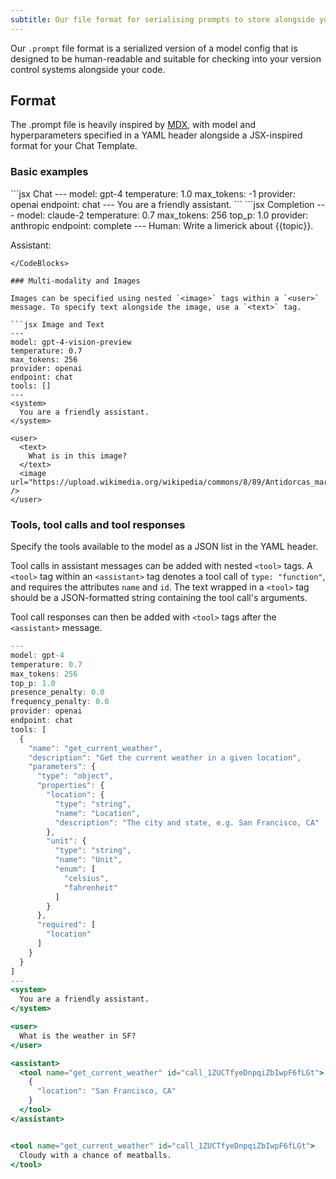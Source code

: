```yaml
---
subtitle: Our file format for serialising prompts to store alongside your source code.
---
```

Our `.prompt` file format is a serialized version of a model config that is designed to be human-readable and suitable for checking into your version control systems alongside your code.

## Format

The .prompt file is heavily inspired by [MDX](https://mdxjs.com/), with model and hyperparameters specified in a YAML header alongside a JSX-inspired format for your Chat Template.

### Basic examples

<CodeBlocks>
```jsx Chat
---
model: gpt-4
temperature: 1.0
max_tokens: -1
provider: openai
endpoint: chat
---
<system>
  You are a friendly assistant.
</system>
```
```jsx Completion
---
model: claude-2
temperature: 0.7
max_tokens: 256
top_p: 1.0
provider: anthropic
endpoint: complete
---
Human: Write a limerick about {{topic}}.

Assistant:
```
</CodeBlocks>

### Multi-modality and Images

Images can be specified using nested `<image>` tags within a `<user>` message. To specify text alongside the image, use a `<text>` tag.

```jsx Image and Text
---
model: gpt-4-vision-preview
temperature: 0.7
max_tokens: 256
provider: openai
endpoint: chat
tools: []
---
<system>
  You are a friendly assistant.
</system>

<user>
  <text>
    What is in this image?
  </text>
  <image url="https://upload.wikimedia.org/wikipedia/commons/8/89/Antidorcas_marsupialis%2C_male_%28Etosha%2C_2012%29.jpg" />
</user>
```

### Tools, tool calls and tool responses

Specify the tools available to the model as a JSON list in the YAML header.

Tool calls in assistant messages can be added with nested `<tool>` tags. A `<tool>` tag within an `<assistant>` tag denotes a tool call of `type: "function"`, and requires the attributes `name` and `id`. The text wrapped in a `<tool>` tag should be a JSON-formatted string containing the tool call's arguments.

Tool call responses can then be added with `<tool>` tags after the `<assistant>` message.

```jsx
---
model: gpt-4
temperature: 0.7
max_tokens: 256
top_p: 1.0
presence_penalty: 0.0
frequency_penalty: 0.0
provider: openai
endpoint: chat
tools: [
  {
    "name": "get_current_weather",
    "description": "Get the current weather in a given location",
    "parameters": {
      "type": "object",
      "properties": {
        "location": {
          "type": "string",
          "name": "Location",
          "description": "The city and state, e.g. San Francisco, CA"
        },
        "unit": {
          "type": "string",
          "name": "Unit",
          "enum": [
            "celsius",
            "fahrenheit"
          ]
        }
      },
      "required": [
        "location"
      ]
    }
  }
]
---
<system>
  You are a friendly assistant.
</system>

<user>
  What is the weather in SF?
</user>

<assistant>
  <tool name="get_current_weather" id="call_1ZUCTfyeDnpqiZbIwpF6fLGt">
    {
      "location": "San Francisco, CA"
    }
  </tool>
</assistant>


<tool name="get_current_weather" id="call_1ZUCTfyeDnpqiZbIwpF6fLGt">
  Cloudy with a chance of meatballs.
</tool>
```